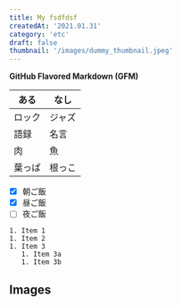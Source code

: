 ```yaml
---
title: My fsdfdsf
createdAt: '2021.01.31'
category: 'etc'
draft: false
thumbnail: '/images/dummy_thumbnail.jpeg'
---
```


**GitHub Flavored Markdown (GFM)**
 
| ある   | なし   |
| ------ | ------ |
| ロック | ジャズ |
| 語録   | 名言   |
| 肉     | 魚     |
| 葉っぱ | 根っこ |
 
- [x] 朝ご飯
- [x] 昼ご飯
- [ ] 夜ご飯

```
1. Item 1
1. Item 2
1. Item 3
   1. Item 3a
   1. Item 3b
```

## Images